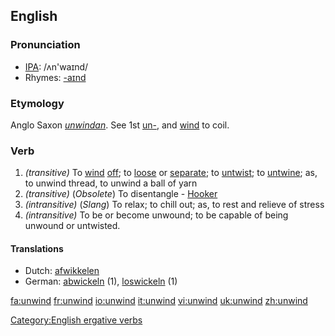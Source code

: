 ==English==
=== Pronunciation ===
*[[w:IPA|IPA]]: /ʌn'waɪnd/
*Rhymes: [[Rhymes:English:-aɪnd|-aɪnd]]
===Etymology===
Anglo Saxon ''[[unwindan]]''. See 1st [[un-]], and [[wind]] to coil.
===Verb===
{{irregverb|'''to unwind'''|'''[[unwinds]]'''|'''[[unwound]]'''|'''[[unwound]]'''|'''[[unwinding]]'''}}
#''(transitive)'' To [[wind]] [[off]]; to [[loose]] or [[separate]]; to [[untwist]]; to [[untwine]]; as, to unwind thread, to unwind a ball of yarn
#''(transitive)'' (''Obsolete'') To disentangle - [[Hooker]]
#''(intransitive)'' (''Slang'') To relax; to chill out; as, to rest and relieve of stress
#''(intransitive)'' To be or become unwound; to be capable of being unwound or untwisted.
==== Translations ====
*Dutch: [[afwikkelen]]
*German: [[abwickeln]] (1), [[loswickeln]] (1)

[[Category:English ergative verbs]]

[[fa:unwind]]
[[fr:unwind]]
[[io:unwind]]
[[it:unwind]]
[[vi:unwind]]
[[uk:unwind]]
[[zh:unwind]]